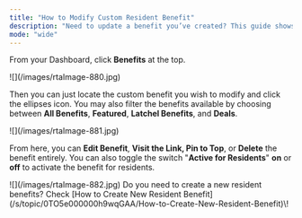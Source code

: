 ```yaml
---
title: "How to Modify Custom Resident Benefit"
description: "Need to update a benefit you’ve created? This guide shows you how to edit the details of a custom resident benefit so your offerings stay accurate and relevant."
mode: "wide"
---
```


From your Dashboard, click **Benefits** at the top.

<Frame>
  ![](/images/rtaImage-880.jpg)
</Frame>

Then you can just locate the custom benefit you wish to modify and click the ellipses icon. You may also filter the benefits available by choosing between **All Benefits**, **Featured**, **Latchel Benefits**, and **Deals**.

<Frame>
  ![](/images/rtaImage-881.jpg)
</Frame>

From here, you can **Edit Benefit**, **Visit the Link, Pin to Top**, or **Delete** the benefit entirely. You can also toggle the switch "**Active for Residents**" **on** or **off** to activate the benefit for residents.

<Frame>
  ![](/images/rtaImage-882.jpg)
</Frame>

<Tip>
  Do you need to create a new resident benefits? Check [How to Create New Resident Benefit](/s/topic/0TO5e000000h9wqGAA/How-to-Create-New-Resident-Benefit)\!
</Tip>